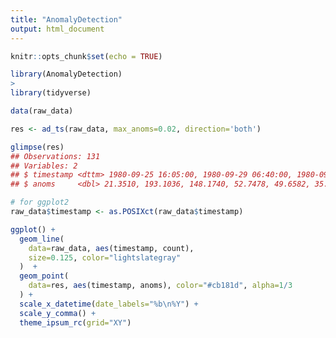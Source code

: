 ---
title: "AnomalyDetection"
output: html_document
---

```{r setup, include=FALSE}
knitr::opts_chunk$set(echo = TRUE)
```

```{r}
library(AnomalyDetection)
>
library(tidyverse)
```


```{r}

data(raw_data)

res <- ad_ts(raw_data, max_anoms=0.02, direction='both')

glimpse(res)
## Observations: 131
## Variables: 2
## $ timestamp <dttm> 1980-09-25 16:05:00, 1980-09-29 06:40:00, 1980-09-29 21:44:00, 1980-09-30 17:46:00, 1980-09-30 1...
## $ anoms     <dbl> 21.3510, 193.1036, 148.1740, 52.7478, 49.6582, 35.6067, 32.5045, 30.0555, 31.2614, 30.2551, 27.38...

# for ggplot2
raw_data$timestamp <- as.POSIXct(raw_data$timestamp)

ggplot() +
  geom_line(
    data=raw_data, aes(timestamp, count), 
    size=0.125, color="lightslategray"
  )  +
  geom_point(
    data=res, aes(timestamp, anoms), color="#cb181d", alpha=1/3
  ) +
  scale_x_datetime(date_labels="%b\n%Y") +
  scale_y_comma() +
  theme_ipsum_rc(grid="XY")

```


